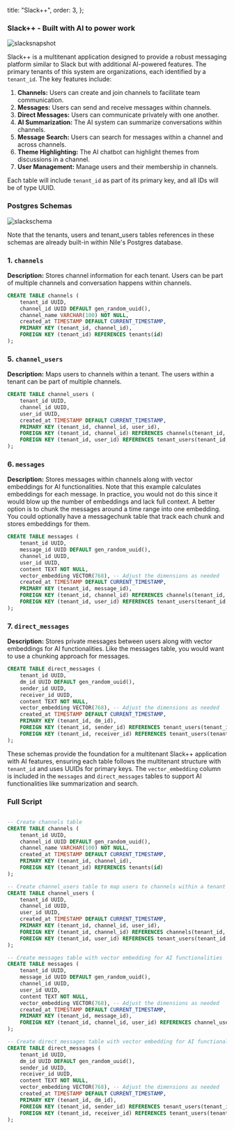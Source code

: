 
  title: "Slack++",
  order: 3,
};

### Slack++ - Built with AI to power work

![slacksnapshot](/docs/slacksnapshot.png)

Slack++ is a multitenant application designed to provide a robust messaging platform similar to Slack but with additional AI-powered features. The primary tenants of this system are organizations, each identified by a `tenant_id`. The key features include:

1. **Channels:** Users can create and join channels to facilitate team communication.
2. **Messages:** Users can send and receive messages within channels.
3. **Direct Messages:** Users can communicate privately with one another.
4. **AI Summarization:** The AI system can summarize conversations within channels.
5. **Message Search:** Users can search for messages within a channel and across channels.
6. **Theme Highlighting:** The AI chatbot can highlight themes from discussions in a channel.
7. **User Management:** Manage users and their membership in channels.

Each table will include `tenant_id` as part of its primary key, and all IDs will be of type UUID.

### Postgres Schemas

![slackschema](/docs/slackschema.png)

Note that the tenants, users and tenant_users tables references in these schemas are already built-in within Nile's
Postgres database.

### 1. `channels`

**Description:** Stores channel information for each tenant. Users can be part of multiple channels and conversation happens within channels.

```sql
CREATE TABLE channels (
    tenant_id UUID,
    channel_id UUID DEFAULT gen_random_uuid(),
    channel_name VARCHAR(100) NOT NULL,
    created_at TIMESTAMP DEFAULT CURRENT_TIMESTAMP,
    PRIMARY KEY (tenant_id, channel_id),
    FOREIGN KEY (tenant_id) REFERENCES tenants(id)
);

```

### 5. `channel_users`

**Description:** Maps users to channels within a tenant. The users within a tenant can be part of multiple channels.

```sql
CREATE TABLE channel_users (
    tenant_id UUID,
    channel_id UUID,
    user_id UUID,
    created_at TIMESTAMP DEFAULT CURRENT_TIMESTAMP,
    PRIMARY KEY (tenant_id, channel_id, user_id),
    FOREIGN KEY (tenant_id, channel_id) REFERENCES channels(tenant_id, channel_id),
    FOREIGN KEY (tenant_id, user_id) REFERENCES tenant_users(tenant_id, user_id)
);

```

### 6. `messages`

**Description:** Stores messages within channels along with vector embeddings for AI functionalities. Note that this example calculates embeddings for each message. In practice, you would not do this since it would blow up the number of embeddings and lack full context. A better option is to chunk the messages around a time range into one embedding. You could optionally have a messagechunk table that track each chunk and stores embeddings for them. 

```sql
CREATE TABLE messages (
    tenant_id UUID,
    message_id UUID DEFAULT gen_random_uuid(),
    channel_id UUID,
    user_id UUID,
    content TEXT NOT NULL,
    vector_embedding VECTOR(768), -- Adjust the dimensions as needed
    created_at TIMESTAMP DEFAULT CURRENT_TIMESTAMP,
    PRIMARY KEY (tenant_id, message_id),
    FOREIGN KEY (tenant_id, channel_id) REFERENCES channels(tenant_id, channel_id),
    FOREIGN KEY (tenant_id, user_id) REFERENCES tenant_users(tenant_id, user_id)
);

```

### 7. `direct_messages`

**Description:** Stores private messages between users along with vector embeddings for AI functionalities. Like the messages table, you would want to use a chunking approach for messages.

```sql
CREATE TABLE direct_messages (
    tenant_id UUID,
    dm_id UUID DEFAULT gen_random_uuid(),
    sender_id UUID,
    receiver_id UUID,
    content TEXT NOT NULL,
    vector_embedding VECTOR(768), -- Adjust the dimensions as needed
    created_at TIMESTAMP DEFAULT CURRENT_TIMESTAMP,
    PRIMARY KEY (tenant_id, dm_id),
    FOREIGN KEY (tenant_id, sender_id) REFERENCES tenant_users(tenant_id, user_id),
    FOREIGN KEY (tenant_id, receiver_id) REFERENCES tenant_users(tenant_id, user_id)
);

```

These schemas provide the foundation for a multitenant Slack++ application with AI features, ensuring each table follows the multitenant structure with `tenant_id` and uses UUIDs for primary keys. The `vector_embedding` column is included in the `messages` and `direct_messages` tables to support AI functionalities like summarization and search.

### Full Script

```sql

-- Create channels table
CREATE TABLE channels (
    tenant_id UUID,
    channel_id UUID DEFAULT gen_random_uuid(),
    channel_name VARCHAR(100) NOT NULL,
    created_at TIMESTAMP DEFAULT CURRENT_TIMESTAMP,
    PRIMARY KEY (tenant_id, channel_id),
    FOREIGN KEY (tenant_id) REFERENCES tenants(id)
);

-- Create channel_users table to map users to channels within a tenant
CREATE TABLE channel_users (
    tenant_id UUID,
    channel_id UUID,
    user_id UUID,
    created_at TIMESTAMP DEFAULT CURRENT_TIMESTAMP,
    PRIMARY KEY (tenant_id, channel_id, user_id),
    FOREIGN KEY (tenant_id, channel_id) REFERENCES channels(tenant_id, channel_id),
    FOREIGN KEY (tenant_id, user_id) REFERENCES tenant_users(tenant_id, user_id)
);

-- Create messages table with vector embedding for AI functionalities
CREATE TABLE messages (
    tenant_id UUID,
    message_id UUID DEFAULT gen_random_uuid(),
    channel_id UUID,
    user_id UUID,
    content TEXT NOT NULL,
    vector_embedding VECTOR(768), -- Adjust the dimensions as needed
    created_at TIMESTAMP DEFAULT CURRENT_TIMESTAMP,
    PRIMARY KEY (tenant_id, message_id),
    FOREIGN KEY (tenant_id, channel_id, user_id) REFERENCES channel_users(tenant_id, channel_id, user_id)
);

-- Create direct_messages table with vector embedding for AI functionalities
CREATE TABLE direct_messages (
    tenant_id UUID,
    dm_id UUID DEFAULT gen_random_uuid(),
    sender_id UUID,
    receiver_id UUID,
    content TEXT NOT NULL,
    vector_embedding VECTOR(768), -- Adjust the dimensions as needed
    created_at TIMESTAMP DEFAULT CURRENT_TIMESTAMP,
    PRIMARY KEY (tenant_id, dm_id),
    FOREIGN KEY (tenant_id, sender_id) REFERENCES tenant_users(tenant_id, user_id),
    FOREIGN KEY (tenant_id, receiver_id) REFERENCES tenant_users(tenant_id, user_id)
);

```
